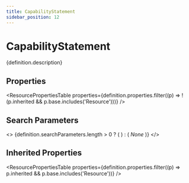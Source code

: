 ```yaml
---
title: CapabilityStatement
sidebar_position: 12
---
```



# CapabilityStatement

<p>{definition.description}</p>

## Properties

<ResourcePropertiesTable properties={definition.properties.filter((p) => !(p.inherited && p.base.includes('Resource')))} />

## Search Parameters

<>
  {definition.searchParameters.length > 0 ? (
    <SearchParamsTable searchParams={definition.searchParameters} />
  ) : (
    <em>None</em>
  )}
</>

## Inherited Properties

<ResourcePropertiesTable properties={definition.properties.filter((p) => p.inherited && p.base.includes('Resource'))} />



